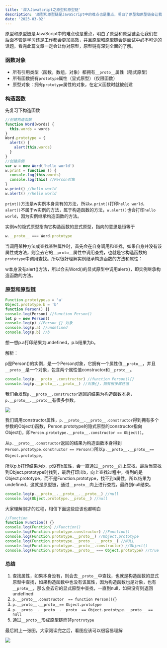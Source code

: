 ```yaml
---
title: '深入JavaScript之原型和原型链'
description: '原型和原型链是JavaScript中的难点也是重点，明白了原型和原型链会让我们在后面不管是学习还是工作都会更加高效'
date: '2023-03-02'
---
```


原型和原型链是JavaScript中的难点也是重点，明白了原型和原型链会让我们在后面不管是学习还是工作都会更加高效，并且原型和原型链会是面试中必不可少的话题。看完此篇文章一定会让你对原型，原型链有深刻全面的了解。

### 函数对象

- 所有引用类型（函数，数组，对象）都拥有`__proto__`属性（隐式原型）
- 所有函数拥有`prototype`属性（显式原型）（仅限函数）
- 原型对象：拥有`prototype`属性的对象，在定义函数时就被创建

### 构造函数

先复习下构造函数

```js
//创建构造函数
function Word(words) {
  this.words = words
}
Word.prototype = {
  alert() {
    alert(this.words)
  }
}
//创建实例
var w = new Word('hello world')
w.print = function () {
  console.log(this.words)
  console.log(this) //Person对象
}
w.print() //hello world
w.alert() //hello world
```

`print()`方法是w实例本身具有的方法，所以`w.print()`打印`hello world`，`alert()`不属于w实例的方法，属于构造函数的方法，`w.alert()`也会打印`hello world`，因为实例继承构造函数的方法。

实例w的隐式原型指向它构造函数的显式原型，指向的意思是恒等于

```js
w.__proto__ === Word.prototype
```

当调用某种方法或查找某种属性时，首先会在自身调用和查找，如果自身并没有该属性或方法，则会去它的`__proto__`属性中调用查找，也就是它构造函数的`prototype`中调用查找。所以很好理解实例继承构造函数的方法和属性：

w本身没有alert()方法，所以会去Word()的显式原型中调用alert()，即实例继承构造函数的方法。

### 原型和原型链

```js
Function.prototype.a = 'a'
Object.prototype.b = 'b'
function Person() {}
console.log(Person) //function Person()
let p = new Person()
console.log(p) //Person {} 对象
console.log(p.a) //undefined
console.log(p.b) //b
```

想一想p.a打印结果为undefined，p.b结果为b。

解析：

p是Person()的实例，是一个Person对象，它拥有一个属性值`__proto__`，并且`__proto__`是一个对象，包含两个属性值constructor和`__proto__`。

```js
console.log(p.__proto__.constructor) //function Person(){}
console.log(p.__proto__.__proto__) //对象{}，拥有很多属性值
```

我们会发现`p.__proto__.constructor`返回的结果为构造函数本身，`p.__proto__.__proto__`有很多参数。

![](/images/proto.jpg)

我们调用constructor属性，`p.__proto__.__proto__.constructor`得到拥有多个参数的Object()函数，Person.prototype的隐式原型的constructor指向Object()，即`Person.prototype.__proto__.constructor == Object()`。

从`p.__proto__.constructor`返回的结果为构造函数本身得到`Person.prototype.constructor == Person()`所以`p.__proto__.__proto__== Object.prototype`。

所以p.b打印结果为b，p没有b属性，会一直通过`__proto__`向上查找，最后当查找到Object.prototype时找到，最后打印出b，向上查找过程中，得到的是Object.prototype，而不是Function.prototype，找不到a属性，所以结果为undefined，这就是原型链，通过`__proto__`向上进行查找，最终到null结束。

```js
console.log(p.__proto__.__proto__.__proto__) //null
console.log(Object.prototype.__proto__) //null
```

大家理解刚才的过程，相信下面这些应该也都明白

```js
//Function
function Function() {}
console.log(Function) //Function()
console.log(Function.prototype.constructor) //Function()
console.log(Function.prototype.__proto__) //Object.prototype
console.log(Function.prototype.__proto__.__proto__) //NULL
console.log(Function.prototype.__proto__.constructor) //Object()
console.log(Function.prototype.__proto__ === Object.prototype) //true
```

### 总结

1. 查找属性，如果本身没有，则会去`__proto__`中查找，也就是构造函数的显式原型中查找，如果构造函数中也没有该属性，因为构造函数也是对象，也有`__proto__`，那么会去它的显式原型中查找，一直到null，如果没有则返回undefined
2. `p.__proto__.constructor  == function Person(){}`
3. `p.__proto__.__proto__== Object.prototype`
4. `p.__proto__.__proto__.__proto__== Object.prototype.__proto__ == null`
5. 通过`__proto__`形成原型链而非`protrotype`

最后附上一张图，大家阅读完之后，看图应该可以很容易理解

![](/images/prototype.jpg)
